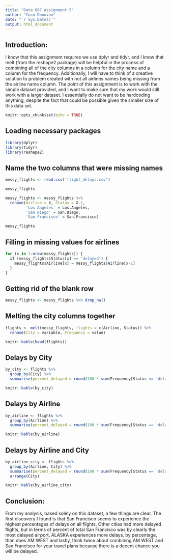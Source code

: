 ```yaml
---
title: "Data 607 Assignment 5"
author: "Coco Donovan"
date: "`r Sys.Date()`"
output: html_document
---
```


## Introduction:

I know that this assignment requires we use dplyr and tidyr, and I know that 
melt (from the reshape2 package) will be helpful in the process of combining all
of the city columns in a column for the city name and a column for the frequency.
Additionally, I will have to think of a creative solution to problem created
with not all airlines names being missing from the airline name column. The point
of this assignment is to work with the simple dataset provided, and I want to
make sure that my work would still work with a larger dataset. I essentially do
not want to be hardcoding anything, despite the fact that could be possible given
the smaller size of this data set.

```r
knitr::opts_chunk$set(echo = TRUE)
```

## Loading necessary packages

```r
library(dplyr)
library(tidyr)
library(reshape2)
```

## Name the two columns that were missing names

```r
messy_flights <- read.csv('flight_delays.csv')

messy_flights

messy_flights <- messy_flights %>%
  rename(Airline = X, Status = X.1, 
         'Los Angeles' = Los.Angeles, 
         'San Diego' = San.Diego,
         'San Francisco' = San.Francisco)

messy_flights
```

## Filling in missing values for airlines

```r
for (x in 1:nrow(messy_flights)) {
  if (messy_flights$Status[x] == 'delayed') {
    messy_flights$Airline[x] = messy_flights$Airline[x-1]
  }
}
```

## Getting rid of the blank row

```r
messy_flights <- messy_flights %>% drop_na()
```

## Melting the city columns together

```r
flights <- melt(messy_flights, flights = c(Airline, Status)) %>%
  rename(City = variable, Frequency = value)

knitr::kable(head(flights))
```

## Delays by City

```r
by_city <- flights %>%
  group_by(City) %>%
  summarise(percent_delayed = round(100 * sum(Frequency[Status == 'delayed'])*1.0/sum(Frequency),2), total_flights = sum(Frequency), delayed_flights = sum(Frequency[Status == 'delayed']))

knitr::kable(by_city)
```

## Delays by Airline

```r
by_airline <- flights %>%
  group_by(Airline) %>%
  summarise(percent_delayed = round(100 * sum(Frequency[Status == 'delayed'])*1.0/sum(Frequency),2), total_flights = sum(Frequency), delayed_flights = sum(Frequency[Status == 'delayed']))

knitr::kable(by_airline)
```

## Delays by Airline and City

```r
by_airline_city <- flights %>%
  group_by(Airline, City) %>%
  summarise(percent_delayed = round(100 * sum(Frequency[Status == 'delayed'])*1.0/sum(Frequency),2), total_flights = sum(Frequency), delayed_flights = sum(Frequency[Status == 'delayed'])) %>%
  arrange(City)

knitr::kable(by_airline_city)
```

## Conclusion:

From my analysis, based solely on this dataset, a few things are clear. The
first discovery I found is that San Francisco seems to experience the highest
percentages of delays on all flights. Other cities had more delayed flights, but 
in terms of percent of total San Francisco was by clearly the most delayed
airport, ALASKA experiences more delays, by percentage, than does AM WEST and 
lastly, think twice about combining AM WEST and San Francisco for your travel 
plans because there is a decent chance you will be delayed.






